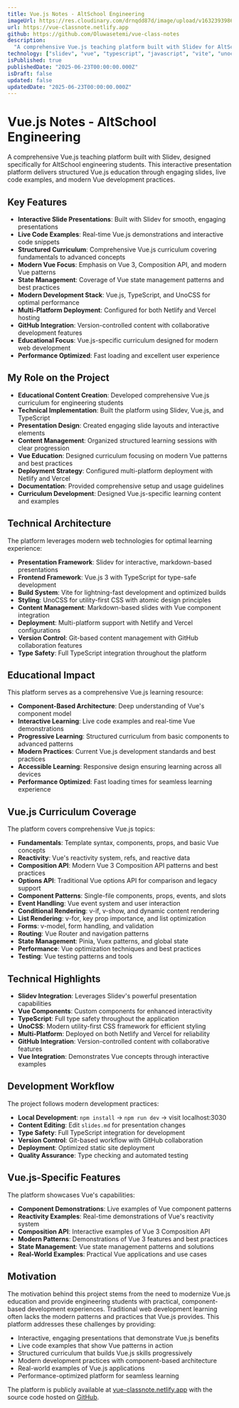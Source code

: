```yaml
---
title: Vue.js Notes - AltSchool Engineering
imageUrl: https://res.cloudinary.com/drnqdd87d/image/upload/v1632393986/Personal/chooselife_ajndqs.png
url: https://vue-classnote.netlify.app
github: https://github.com/Oluwasetemi/vue-class-notes
description:
  "A comprehensive Vue.js teaching platform built with Slidev for AltSchool engineering students. Features interactive slides, live code examples, and structured learning content covering Vue.js fundamentals to advanced concepts including Composition API, state management, and modern Vue patterns."
technology: ["slidev", "vue", "typescript", "javascript", "vite", "unocss", "netlify", "vercel", "git", "github"]
isPublished: true
publishedDate: "2025-06-23T00:00:00.000Z"
isDraft: false
updated: false
updatedDate: "2025-06-23T00:00:00.000Z"
---
```


# Vue.js Notes - AltSchool Engineering

A comprehensive Vue.js teaching platform built with Slidev, designed specifically for AltSchool engineering students. This interactive presentation platform delivers structured Vue.js education through engaging slides, live code examples, and modern Vue development practices.

## Key Features

- **Interactive Slide Presentations**: Built with Slidev for smooth, engaging presentations
- **Live Code Examples**: Real-time Vue.js demonstrations and interactive code snippets
- **Structured Curriculum**: Comprehensive Vue.js curriculum covering fundamentals to advanced concepts
- **Modern Vue Focus**: Emphasis on Vue 3, Composition API, and modern Vue patterns
- **State Management**: Coverage of Vue state management patterns and best practices
- **Modern Development Stack**: Vue.js, TypeScript, and UnoCSS for optimal performance
- **Multi-Platform Deployment**: Configured for both Netlify and Vercel hosting
- **GitHub Integration**: Version-controlled content with collaborative development features
- **Educational Focus**: Vue.js-specific curriculum designed for modern web development
- **Performance Optimized**: Fast loading and excellent user experience

## My Role on the Project

- **Educational Content Creation**: Developed comprehensive Vue.js curriculum for engineering students
- **Technical Implementation**: Built the platform using Slidev, Vue.js, and TypeScript
- **Presentation Design**: Created engaging slide layouts and interactive elements
- **Content Management**: Organized structured learning sessions with clear progression
- **Vue Education**: Designed curriculum focusing on modern Vue patterns and best practices
- **Deployment Strategy**: Configured multi-platform deployment with Netlify and Vercel
- **Documentation**: Provided comprehensive setup and usage guidelines
- **Curriculum Development**: Designed Vue.js-specific learning content and examples

## Technical Architecture

The platform leverages modern web technologies for optimal learning experience:

- **Presentation Framework**: Slidev for interactive, markdown-based presentations
- **Frontend Framework**: Vue.js 3 with TypeScript for type-safe development
- **Build System**: Vite for lightning-fast development and optimized builds
- **Styling**: UnoCSS for utility-first CSS with atomic design principles
- **Content Management**: Markdown-based slides with Vue component integration
- **Deployment**: Multi-platform support with Netlify and Vercel configurations
- **Version Control**: Git-based content management with GitHub collaboration features
- **Type Safety**: Full TypeScript integration throughout the platform

## Educational Impact

This platform serves as a comprehensive Vue.js learning resource:

- **Component-Based Architecture**: Deep understanding of Vue's component model
- **Interactive Learning**: Live code examples and real-time Vue demonstrations
- **Progressive Learning**: Structured curriculum from basic components to advanced patterns
- **Modern Practices**: Current Vue.js development standards and best practices
- **Accessible Learning**: Responsive design ensuring learning across all devices
- **Performance Optimized**: Fast loading times for seamless learning experience

## Vue.js Curriculum Coverage

The platform covers comprehensive Vue.js topics:

- **Fundamentals**: Template syntax, components, props, and basic Vue concepts
- **Reactivity**: Vue's reactivity system, refs, and reactive data
- **Composition API**: Modern Vue 3 Composition API patterns and best practices
- **Options API**: Traditional Vue options API for comparison and legacy support
- **Component Patterns**: Single-file components, props, events, and slots
- **Event Handling**: Vue event system and user interaction
- **Conditional Rendering**: v-if, v-show, and dynamic content rendering
- **List Rendering**: v-for, key prop importance, and list optimization
- **Forms**: v-model, form handling, and validation
- **Routing**: Vue Router and navigation patterns
- **State Management**: Pinia, Vuex patterns, and global state
- **Performance**: Vue optimization techniques and best practices
- **Testing**: Vue testing patterns and tools

## Technical Highlights

- **Slidev Integration**: Leverages Slidev's powerful presentation capabilities
- **Vue Components**: Custom components for enhanced interactivity
- **TypeScript**: Full type safety throughout the application
- **UnoCSS**: Modern utility-first CSS framework for efficient styling
- **Multi-Platform**: Deployed on both Netlify and Vercel for reliability
- **GitHub Integration**: Version-controlled content with collaborative features
- **Vue Integration**: Demonstrates Vue concepts through interactive examples

## Development Workflow

The project follows modern development practices:

- **Local Development**: `npm install` → `npm run dev` → visit localhost:3030
- **Content Editing**: Edit `slides.md` for presentation changes
- **Type Safety**: Full TypeScript integration for development
- **Version Control**: Git-based workflow with GitHub collaboration
- **Deployment**: Optimized static site deployment
- **Quality Assurance**: Type checking and automated testing

## Vue.js-Specific Features

The platform showcases Vue's capabilities:

- **Component Demonstrations**: Live examples of Vue component patterns
- **Reactivity Examples**: Real-time demonstrations of Vue's reactivity system
- **Composition API**: Interactive examples of Vue 3 Composition API
- **Modern Patterns**: Demonstrations of Vue 3 features and best practices
- **State Management**: Vue state management patterns and solutions
- **Real-World Examples**: Practical Vue applications and use cases

## Motivation

The motivation behind this project stems from the need to modernize Vue.js education and provide engineering students with practical, component-based development experiences. Traditional web development learning often lacks the modern patterns and practices that Vue.js provides. This platform addresses these challenges by providing:

- Interactive, engaging presentations that demonstrate Vue.js benefits
- Live code examples that show Vue patterns in action
- Structured curriculum that builds Vue.js skills progressively
- Modern development practices with component-based architecture
- Real-world examples of Vue.js applications
- Performance-optimized platform for seamless learning

The platform is publicly available at [vue-classnote.netlify.app](https://vue-classnote.netlify.app) with the source code hosted on [GitHub](https://github.com/Oluwasetemi/vue-class-notes).
